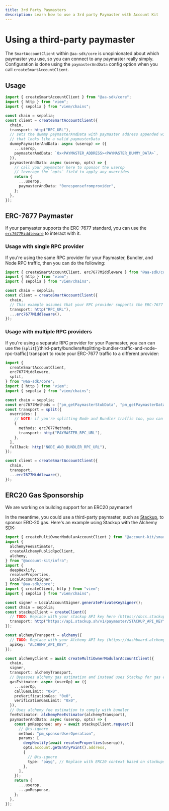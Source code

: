 ```yaml
---
title: 3rd Party Paymasters
description: Learn how to use a 3rd party Paymaster with Account Kit
---
```


# Using a third-party paymaster

The `SmartAccountClient` within `@aa-sdk/core` is unopinionated about which paymaster you use, so you can connect to any paymaster really simply. Configuration is done using the `paymasterAndData` config option when you call `createSmartAccountClient`.

## Usage

```ts twoslash
import { createSmartAccountClient } from "@aa-sdk/core";
import { http } from "viem";
import { sepolia } from "viem/chains";

const chain = sepolia;
const client = createSmartAccountClient({
  chain,
  transport: http("RPC_URL"),
  // sets the dummy paymasterAndData with paymaster address appended with some dummy paymasterData
  // that looks like a valid paymasterData
  dummyPaymasterAndData: async (userop) => ({
    ...userop,
    paymasterAndData: `0x<PAYMASTER_ADDRESS><PAYMASTER_DUMMY_DATA>`,
  }),
  paymasterAndData: async (userop, opts) => {
    // call your paymaster here to sponsor the userop
    // leverage the `opts` field to apply any overrides
    return {
      ...userop,
      paymasterAndData: "0xresponsefromprovider",
    };
  },
});
```

## ERC-7677 Paymaster

If your pamyaster supports the ERC-7677 standard, you can use the [`erc7677Middleware`](/reference/aa-sdk/core/functions/erc7677Middleware) to interact with it.

### Usage with single RPC provider

If you're using the same RPC provider for your Paymaster, Bundler, and Node RPC traffic, then you can do the following:

```ts twoslash
import { createSmartAccountClient, erc7677Middleware } from "@aa-sdk/core";
import { http } from "viem";
import { sepolia } from "viem/chains";

const chain = sepolia;
const client = createSmartAccountClient({
  chain,
  // This example assumes that your RPC provider supports the ERC-7677 methods
  transport: http("RPC_URL"),
  ...erc7677Middleware(),
});
```

### Usage with multiple RPC providers

If you're using a separate RPC provider for your Paymaster, you can can use the (`split`)[/third-party/bundlers#splitting-bundler-traffic-and-node-rpc-traffic] transport to route your ERC-7677 traffic to a different provider:

```ts twoslash
import {
  createSmartAccountClient,
  erc7677Middleware,
  split,
} from "@aa-sdk/core";
import { http } from "viem";
import { sepolia } from "viem/chains";

const chain = sepolia;
const erc7677Methods = ["pm_getPaymasterStubData", "pm_getPaymasterData"];
const transport = split({
  overrides: [
    // NOTE: if you're splitting Node and Bundler traffic too, you can add the bundler config to this array
    {
      methods: erc7677Methods,
      transport: http("PAYMASTER_RPC_URL"),
    },
  ],
  fallback: http("NODE_AND_BUNDLER_RPC_URL"),
});

const client = createSmartAccountClient({
  chain,
  transport,
  ...erc7677Middleware(),
});
```

## ERC20 Gas Sponsorship

We are working on building support for an ERC20 paymaster!

In the meantime, you could use a third-party paymaster, such as [Stackup](https://docs.stackup.sh/docs/paymaster-api), to sponsor ERC-20 gas. Here's an example using Stackup with the Alchemy SDK:

```ts twoslash
import { createMultiOwnerModularAccountClient } from "@account-kit/smart-contracts";
import {
  alchemyFeeEstimator,
  createAlchemyPublicRpcClient,
  alchemy,
} from "@account-kit/infra";
import {
  deepHexlify,
  resolveProperties,
  LocalAccountSigner,
} from "@aa-sdk/core";
import { createClient, http } from "viem";
import { sepolia } from "viem/chains";

const signer = LocalAccountSigner.generatePrivateKeySigner();
const chain = sepolia;
const stackupClient = createClient({
  // TODO: Replace with your stackup API key here (https://docs.stackup.sh/docs/paymaster-api)
  transport: http("https://api.stackup.sh/v1/paymaster/STACKUP_API_KEY"),
});

const alchemyTransport = alchemy({
  // TODO: Replace with your Alchemy API key (https://dashboard.alchemypreview.com/apps)
  apiKey: "ALCHEMY_API_KEY",
});

const alchemyClient = await createMultiOwnerModularAccountClient({
  chain,
  signer,
  transport: alchemyTransport,
  // Bypasses alchemy gas estimation and instead uses Stackup for gas estimation
  gasEstimator: async (userOp) => ({
    ...userOp,
    callGasLimit: "0x0",
    preVerificationGas: "0x0",
    verificationGasLimit: "0x0",
  }),
  // Uses alchemy fee estimation to comply with bundler
  feeEstimator: alchemyFeeEstimator(alchemyTransport),
  paymasterAndData: async (userop, opts) => {
    const pmResponse: any = await stackupClient.request({
      // @ts-ignore
      method: "pm_sponsorUserOperation",
      params: [
        deepHexlify(await resolveProperties(userop)),
        opts.account.getEntryPoint().address,
        {
          // @ts-ignore
          type: "payg", // Replace with ERC20 context based on stackups documentation
        },
      ],
    });
    return {
      ...userop,
      ...pmResponse,
    };
  },
});
```
